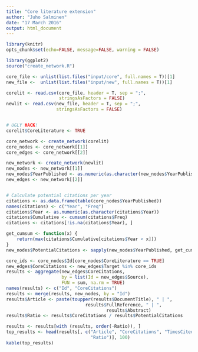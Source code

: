 ```yaml
---
title: "Core literature extension"
author: "Juho Salminen"
date: "17 March 2016"
output: html_document
---
```


```r
library(knitr)
opts_chunk$set(echo=FALSE, message=FALSE, warning = FALSE)
```

```r
library(ggplot2)
source("create_network.R")

core_file <- unlist(list.files("input/core", full.names = T))[1]
new_file <-  unlist(list.files("input/new", full.names = T))[1]

corelit <- read.csv(core_file, header = T, sep = ";", 
                    stringsAsFactors = FALSE)
newlit <- read.csv(new_file, header = T, sep = ";", 
                   stringsAsFactors = FALSE)


# UGLY HACK!
corelit$CoreLiterature <- TRUE

core_network <- create_network(corelit)
core_nodes <- core_network[[1]]
core_edges <- core_network[[2]]

new_network <- create_network(newlit)
new_nodes <- new_network[[1]]
new_nodes$YearPublished <- as.numeric(as.character(new_nodes$YearPublished))
new_edges <- new_network[[2]]


# Calculate potential citations per year
citations <- as.data.frame(table(core_nodes$YearPublished))
names(citations) <- c("Year", "Freq")
citations$Year <- as.numeric(as.character(citations$Year))
citations$Cumulative <- cumsum(citations$Freq)
citations <- citations[!is.na(citations$Year), ]

get_cumsum <- function(x) {
    return(max(citations$Cumulative[citations$Year < x]))
} 
new_nodes$PotentialCitations <- sapply(new_nodes$YearPublished, get_cumsum)

```

```r
core_ids <- core_nodes$Id[core_nodes$CoreLiterature == TRUE]
new_edges$CoreCitations <- new_edges$Target %in% core_ids
results <- aggregate(new_edges$CoreCitations, 
                     by = list(Id = new_edges$Source), 
                     FUN = sum, na.rm = TRUE)
names(results) <- c("Id", "CoreCitations")
results <- merge(results, new_nodes, by = "Id")
results$Article <- paste(toupper(results$DocumentTitle), " | ",
                              results$FullReference, " | ", 
                                      results$Abstract)
results$Ratio <- results$CoreCitations / results$PotentialCitations

results <- results[with (results, order(-Ratio)), ]
top_results <- head(results[, c("Article", "CoreCitations", "TimesCited", 
                                "Ratio")], 100)
kable(top_results)
```



